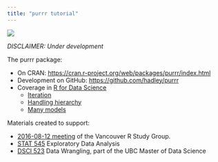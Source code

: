 ```yaml
---
title: "purrr tutorial"
---
```


<img src="https://www.stickermule.com/marketplace/embed_img/13594" style="max-width:100%;">

*DISCLAIMER: Under development*

The purrr package:

  * On CRAN: <https://cran.r-project.org/web/packages/purrr/index.html>
  * Development on GitHub: <https://github.com/hadley/purrr> 
  * Coverage in [R for Data Science](http://r4ds.had.co.nz)
    - [Iteration](http://r4ds.had.co.nz/iteration.html)
    - [Handling hierarchy](http://r4ds.had.co.nz/hierarchy.html)
    - [Many models](http://r4ds.had.co.nz/many-models.html)

Materials created to support:

  * [2016-08-12 meeting](https://github.com/minisciencegirl/studyGroup/issues/131) of the Vancouver R Study Group.  
  * [STAT 545](http://stat545.com) Exploratory Data Analysis
  * [DSCI 523](http://www.calendar.ubc.ca/vancouver/courses.cfm?page=code&code=DSCI) Data Wrangling, part of the UBC Master of Data Science
